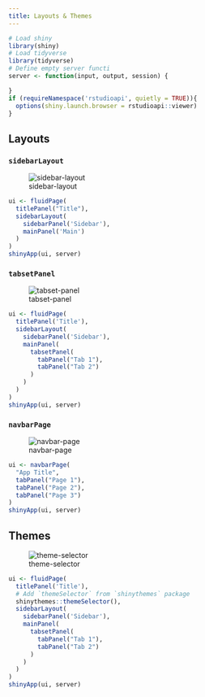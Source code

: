 ```yaml
---
title: Layouts & Themes
---
```


```r
# Load shiny
library(shiny)
# Load tidyverse
library(tidyverse)
# Define empty server functi
server <- function(input, output, session) {

}
if (requireNamespace('rstudioapi', quietly = TRUE)){
  options(shiny.launch.browser = rstudioapi::viewer)
}
```

## Layouts

### `sidebarLayout`

![sidebar-layout](img/sidebar-layout.png)

```r
ui <- fluidPage(
  titlePanel("Title"),
  sidebarLayout(
    sidebarPanel('Sidebar'),
    mainPanel('Main')
  )
)
shinyApp(ui, server)
```

### `tabsetPanel`

![tabset-panel](img/tabset-panel.png)

```r
ui <- fluidPage(
  titlePanel('Title'),
  sidebarLayout(
    sidebarPanel('Sidebar'),
    mainPanel(
      tabsetPanel(
        tabPanel("Tab 1"),
        tabPanel("Tab 2")
      )
    )
  )
)
shinyApp(ui, server)
```

### `navbarPage`

![navbar-page](img/navbar-page.png)

```r
ui <- navbarPage(
  "App Title",
  tabPanel("Page 1"),
  tabPanel("Page 2"),
  tabPanel("Page 3")
)
shinyApp(ui, server)
```

## Themes

![theme-selector](img/theme-selector.png)

```r
ui <- fluidPage(
  titlePanel('Title'),
  # Add `themeSelector` from `shinythemes` package
  shinythemes::themeSelector(),
  sidebarLayout(
    sidebarPanel('Sidebar'),
    mainPanel(
      tabsetPanel(
        tabPanel("Tab 1"),
        tabPanel("Tab 2")
      )
    )
  )
)
shinyApp(ui, server)
```

